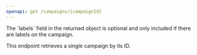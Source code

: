 ```yaml
---
openapi: get /campaigns/{campaignId}
---
```


<Note>
The `labels` field in the returned object is optional and only included if there are labels on the campaign.
</Note>

This endpoint retrieves a single campaign by its ID.
